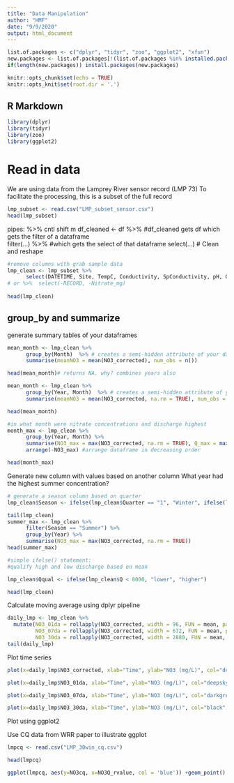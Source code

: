 ```yaml
---
title: "Data Manipulation"
author: "HMF"
date: "9/9/2020"
output: html_document
---
```


```r
list.of.packages <- c("dplyr", "tidyr", "zoo", "ggplot2", "xfun")
new.packages <- list.of.packages[!(list.of.packages %in% installed.packages()[,"Package"])]
if(length(new.packages)) install.packages(new.packages)

knitr::opts_chunk$set(echo = TRUE)
knitr::opts_knit$set(root.dir = '.')
```

## R Markdown

```r
library(dplyr)
library(tidyr)
library(zoo)
library(ggplot2)
```

# Read in data

We are using data from the Lamprey River sensor record (LMP 73)
To facilitate the processing, this is a subset of the full record

```r
lmp_subset <- read.csv("LMP_subset_sensor.csv") 
head(lmp_subset)

```

pipes: %>%  cntl shift m 
df_cleaned <- df %>%  #df_cleaned gets df which gets the filter of a dataframe  
              filter(...) %>%  #which gets the select of that dataframe
              select(...)
# Clean and reshape

```r
#remove columns with grab sample data
lmp_clean <- lmp_subset %>% 
      select(DATETIME, Site, TempC, Conductivity, SpConductivity, pH, ODOPerCent, ODOMGL, TurbidityFNU, Q, NO3_corrected, FDOM_corrected_QSU,ABS254_SUNA,Year,Month,Day, Quarter) 
# or %>%  select(-RECORD, -Nitrate_mg)
     
head(lmp_clean)

```

## group_by and summarize

generate summary tables of your dataframes

```r
mean_month <- lmp_clean %>% 
      group_by(Month)  %>% # creates a semi-hidden attribute of your dataframe
      summarise(meanNO3 = mean(NO3_corrected), num_obs = n())

head(mean_month)# returns NA. why? combines years also

mean_month <- lmp_clean %>% 
      group_by(Year, Month)  %>% # creates a semi-hidden attribute of your dataframe
      summarise(meanNO3 = mean(NO3_corrected, na.rm = TRUE), num_obs = n())

head(mean_month)

#in what month were nitrate concentrations and discharge highest
month_max <- lmp_clean %>% 
      group_by(Year, Month) %>% 
      summarise(NO3_max = max(NO3_corrected, na.rm = TRUE), Q_max = max(Q, na.rm=TRUE)) %>% 
      arrange(-NO3_max) #arrange dataframe in decreasing order

head(month_max)

```


Generate new column with values based on another column
What year had the highest summer concentration?

```r
# generate a season column based on quarter
lmp_clean$Season <- ifelse(lmp_clean$Quarter == "1", "Winter", ifelse(lmp_clean$Quarter == "2", "Spring", ifelse(lmp_clean$Quarter == "3", "Summer", "Fall")))

tail(lmp_clean)
summer_max <- lmp_clean %>% 
      filter(Season == "Summer") %>% 
      group_by(Year) %>% 
      summarise(NO3_max = max(NO3_corrected, na.rm = TRUE)) 
head(summer_max)

#simple ifelse() statement: 
#qualify high and low discharge based on mean

lmp_clean$Qqual <- ifelse(lmp_clean$Q < 8000, "lower", "higher")

head(lmp_clean)

```

Calculate moving average using dplyr pipeline

```r
daily_lmp <- lmp_clean %>%
  mutate(NO3_01da = rollapply(NO3_corrected, width = 96, FUN = mean, partial = 48),
         NO3_07da = rollapply(NO3_corrected, width = 672, FUN = mean, partial = 48),
         NO3_30da = rollapply(NO3_corrected, width = 2880, FUN = mean, partial = 48))
tail(daily_lmp)

```

Plot time series

```r
plot(x=daily_lmp$NO3_corrected, xlab="Time", ylab="NO3 (mg/L)", col="deepskyblue", type="l") 

plot(x=daily_lmp$NO3_01da, xlab="Time", ylab="NO3 (mg/L)", col="deepskyblue", type="l", main="Daily moving average") 

plot(x=daily_lmp$NO3_07da, xlab="Time", ylab="NO3 (mg/L)", col="darkgreen", type="l", main="Weekly moving average")

plot(x=daily_lmp$NO3_30da, xlab="Time", ylab="NO3 (mg/L)", col="black", type="l", main="Monthly moving average")

```

Plot using ggplot2

Use CQ data from WRR paper to illustrate ggplot
```r
lmpcq <- read.csv("LMP_30win_cq.csv")

head(lmpcq)


```

```r
ggplot(lmpcq, aes(y=NO3cq, x=NO3Q_rvalue, col = 'blue')) +geom_point()

```


```r

```

